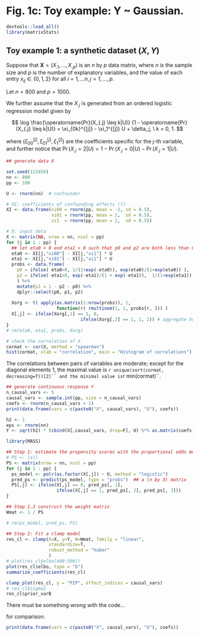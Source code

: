 # Fig. 1c: Toy example: Y ~ Gaussian.

```r
devtools::load_all()
library(matrixStats)
```


## Toy example 1: a synthetic dataset $(X, Y)$

Suppose that $\mathbf{X} = (X_{.1}, \ldots, X_{.p})$ is an $n$ by $p$ data matrix, 
where $n$ is the sample size and $p$ is the number of explanatory variables, 
and the value of each entry $x_{ij} \in \{0, 1, 2\}$ for all $i=1, \ldots n, j=1, \ldots, p$. 

Let $n = 800$ and $p=1000$. 

We further assume that the $X_{.j}$ is generated from an ordered logistic 
regression model given by 

$$
\log \frac{\operatorname{Pr}(X_{.j} \leq k|U)}
          {1 - \operatorname{Pr}(X_{.j} \leq k|U)} 
= \xi_{0k}^{[j]} - \xi_1^{[j]} U + \delta_j, \ k = 0, 1.
$$

where $(\xi_{00}^{[j]}, \xi_{01}^{[j]}, \xi_1^{[j]})$ are the coefficients 
specific for the $j$-th variable, 
and further notice that 
$\operatorname{Pr}(X_{.j} = 2|U) = 1 - \operatorname{Pr}(X_{.j} = 0|U) - \operatorname{Pr}(X_{.j} = 1|U)$. 

```r
## generate data X

set.seed(123456)
nn <- 800
pp <- 100

U <- rnorm(nn)  # confounder

# XI: coefficients of confounding effects (?)
XI <- data.frame(xi00 = rnorm(pp, mean = -2, sd = 0.5),
                 xi01 = rnorm(pp, mean = 2,  sd = 0.5),
                 xi1  = rnorm(pp, mean = 2,  sd = 0.5))  

# X: input data
X <- matrix(NA, nrow = nn, ncol = pp)
for (j in 1 : pp) {
  ## let eta0 < 0 and eta1 > 0 such that p0 and p2 are both less than 0.5
  eta0 <- XI[j,"xi00"] - XI[j,"xi1"] * U 
  eta1 <- XI[j,"xi01"] - XI[j,"xi1"] * U   
  probs <- data.frame(
    p0 = ifelse( eta0>0, 1/(1+exp(-eta0)), exp(eta0)/(1+exp(eta0)) ),
    p2 = ifelse( eta1>0, exp(-eta1)/(1 + exp(-eta1)),  1/(1+exp(eta1)) )
    ) %>%
    mutate(p1 = 1 - p2 - p0) %>%
    dplyr::select(p0, p1, p2)
  
  Xorg <- t( apply(as.matrix(1:nrow(probs)), 1,
                   function(r) rmultinom(1, 1, probs[r, ])) )
  X[,j] <- ifelse(Xorg[,1] == 1, 0,
                            ifelse(Xorg[,2] == 1, 1, 2)) # aggregate Xorg as X
}
# rm(eta0, eta1, probs, Xorg)

# check the correlation of X
cormat <- cor(X, method = "spearman")
hist(cormat, xlab = "correlation", main = "Histogram of correlations")
```

The correlations between pairs of variables are moderate; 
except for the diagonal elements 1, 
the maximal value is `r unique(sort(cormat, decreasing=T))[2]`` and
the minimal value is `r min(cormat)``. 

```r
## generate continuous response Y
n_causal_vars <- 5
causal_vars <- sample.int(pp, size = n_causal_vars)
coefs <- rnorm(n_causal_vars + 1)
print(data.frame(vars = c(paste0("X", causal_vars), "U"), coefs))

h2 <- 1
eps <- rnorm(nn)
Y <- sqrt(h2) * (cbind(X[,causal_vars, drop=F], U) %*% as.matrix(coefs)) + sqrt(1-h2) * eps
```



```r
library(MASS)

## Step 1: estimate the propensity scores with the proportional odds model
# PS <- ls()
PS <- matrix(nrow = nn, ncol = pp)
for (j in 1 : pp) {
  ps_model <- polr(as.factor(X[,j]) ~ U, method = "logistic")
  pred_ps <- predict(ps_model, type = "probs")  ## a (n by 3) matrix
  PS[,j] <- ifelse(X[,j] == 0, pred_ps[, 1], 
                   ifelse(X[,j] == 1, pred_ps[, 2], pred_ps[, 3]))
}

## Step 1.2 construct the weight matrix
Wmat <- 1 / PS

# rm(ps_model, pred_ps, PS)
```

```r
## Step 2: Fit a clamp model 
res_cl <- clamp(X=X, y=Y, W=Wmat, family = "linear", 
                standardize=T,
                robust_method = "huber"
                )
# plot(res_cl$elbo[400:500])
plot(res_cl$elbo, type = "b")
summarize_coefficients(res_cl)

clamp_plot(res_cl, y = "PIP", effect_indices = causal_vars)
# res_cl$sigma2
res_cl$prior_varB
```

There must be something wrong with the code...

for comparison:

```r
print(data.frame(vars = c(paste0("X", causal_vars), "U"), coefs))
```




